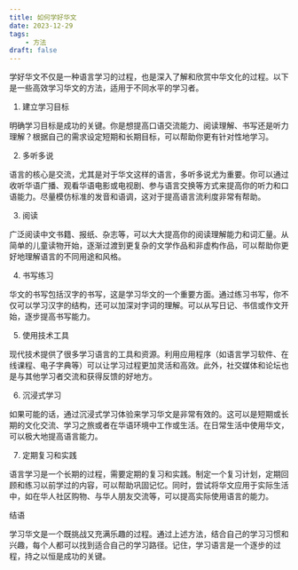 ```yaml
---
title: 如何学好华文
date: 2023-12-29
tags: 
    - 方法
draft: false
---
```


学好华文不仅是一种语言学习的过程，也是深入了解和欣赏中华文化的过程。以下是一些高效学习华文的方法，适用于不同水平的学习者。

1. 建立学习目标

明确学习目标是成功的关键。你是想提高口语交流能力、阅读理解、书写还是听力理解？根据自己的需求设定短期和长期目标，可以帮助你更有针对性地学习。

2. 多听多说

语言的核心是交流，尤其是对于华文这样的语言，多听多说尤为重要。你可以通过收听华语广播、观看华语电影或电视剧、参与语言交换等方式来提高你的听力和口语能力。尽量模仿标准的发音和语调，这对于提高语言流利度非常有帮助。

3. 阅读

广泛阅读中文书籍、报纸、杂志等，可以大大提高你的阅读理解能力和词汇量。从简单的儿童读物开始，逐渐过渡到更复杂的文学作品和非虚构作品，可以帮助你更好地理解语言的不同用途和风格。

4. 书写练习

华文的书写包括汉字的书写，这是学习华文的一个重要方面。通过练习书写，你不仅可以学习汉字的结构，还可以加深对字词的理解。可以从写日记、书信或作文开始，逐步提高书写能力。

5. 使用技术工具

现代技术提供了很多学习语言的工具和资源。利用应用程序（如语言学习软件、在线课程、电子字典等）可以让学习过程更加灵活和高效。此外，社交媒体和论坛也是与其他学习者交流和获得反馈的好地方。

6. 沉浸式学习

如果可能的话，通过沉浸式学习体验来学习华文是非常有效的。这可以是短期或长期的文化交流、学习之旅或者在华语环境中工作或生活。在日常生活中使用华文，可以极大地提高语言能力。

7. 定期复习和实践

语言学习是一个长期的过程，需要定期的复习和实践。制定一个复习计划，定期回顾和练习以前学过的内容，可以帮助巩固记忆。同时，尝试将华文应用于实际生活中，如在华人社区购物、与华人朋友交流等，可以提高实际使用语言的能力。

结语

学习华文是一个既挑战又充满乐趣的过程。通过上述方法，结合自己的学习习惯和兴趣，每个人都可以找到适合自己的学习路径。记住，学习语言是一个逐步的过程，持之以恒是成功的关键。




